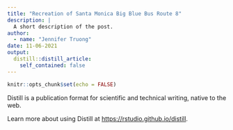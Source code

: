 ```yaml
---
title: "Recreation of Santa Monica Big Blue Bus Route 8"
description: |
  A short description of the post.
author:
  - name: "Jennifer Truong"
date: 11-06-2021
output:
  distill::distill_article:
    self_contained: false
---
```



```r
knitr::opts_chunk$set(echo = FALSE)
```

Distill is a publication format for scientific and technical writing, native to the web.

Learn more about using Distill at <https://rstudio.github.io/distill>.


